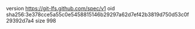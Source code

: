 version https://git-lfs.github.com/spec/v1
oid sha256:3e378cce5a55c0e5458815146b29297a62d7ef42b3819d750d53c0f29392d7a4
size 998
